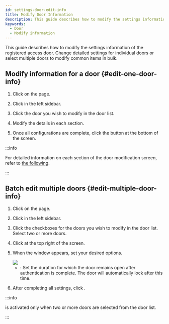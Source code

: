 ```yaml
---
id: settings-door-edit-info
title: Modify Door Information
description: This guide describes how to modify the settings information of the registered access door.
keywords:
  - Door
  - Modify information
---
```


This guide describes how to modify the settings information of the registered access door. Change detailed settings for individual doors or select multiple doors to modify common items in bulk.

## Modify information for a door {#edit-one-door-info}

1. Click <Cmd sid='shell.header.setting' /> on the <Cmd sid='shell.header.launcher' /> page.

2. Click <Cmd sid='setting.menu.door.root' /> in the left sidebar.

3. Click the door you wish to modify in the door list.

4. Modify the details in each section.

5. Once all configurations are complete, click the <Cmd sid='button.apply' product='2' /> button at the bottom of the screen.

:::info

For detailed information on each section of the door modification screen, refer to [the following](settings-door-add).

:::

## Batch edit multiple doors {#edit-multiple-door-info}

1. Click <Cmd sid='shell.header.setting' /> on the <Cmd sid='shell.header.launcher' /> page.

2. Click <Cmd sid='setting.menu.door.root' /> in the left sidebar.

3. Click the checkboxes for the doors you wish to modify in the door list. Select two or more doors.

4. Click <Cmd sid='button.batchEdit' product='2' /> at the top right of the screen.

5. When the <Cmd sid='button.batchEdit' product='2' /> window appears, set your desired options.

   <Image src='/img/biostarx-setting-door-edit-batch.png' />

   * <Cmd sid='door.openTime' product='2' />: Set the duration for which the door remains open after authentication is complete. The door will automatically lock after this time.

6. After completing all settings, click <Cmd sid='button.apply' product='2' />.

:::info

<Cmd sid='button.batchEdit' product='2' /> is activated only when two or more doors are selected from the door list.

:::
